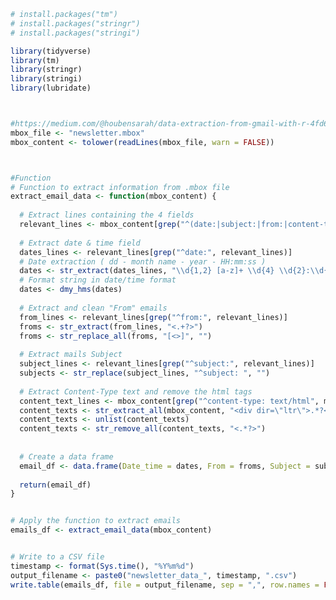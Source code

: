 ```r
# install.packages("tm")
# install.packages("stringr")
# install.packages("stringi")

library(tidyverse)
library(tm)
library(stringr)
library(stringi)
library(lubridate)



#https://medium.com/@houbensarah/data-extraction-from-gmail-with-r-4fd6253ae1f8
mbox_file <- "newsletter.mbox"
mbox_content <- tolower(readLines(mbox_file, warn = FALSE))



#Function
# Function to extract information from .mbox file
extract_email_data <- function(mbox_content) {
  
  # Extract lines containing the 4 fields
  relevant_lines <- mbox_content[grep("^(date:|subject:|from:|content-type:)", mbox_content)]
  
  # Extract date & time field
  dates_lines <- relevant_lines[grep("^date:", relevant_lines)]
  # Date extraction ( dd - month name - year - HH:mm:ss )
  dates <- str_extract(dates_lines, "\\d{1,2} [a-z]+ \\d{4} \\d{2}:\\d{2}:\\d{2}")
  # Format string in date/time format
  dates <- dmy_hms(dates)
  
  # Extract and clean "From" emails
  from_lines <- relevant_lines[grep("^from:", relevant_lines)]
  froms <- str_extract(from_lines, "<.+?>")
  froms <- str_replace_all(froms, "[<>]", "")
  
  # Extract mails Subject
  subject_lines <- relevant_lines[grep("^subject:", relevant_lines)]
  subjects <- str_replace(subject_lines, "^subject: ", "")
  
  # Extract Content-Type text and remove the html tags
  content_text_lines <- mbox_content[grep("^content-type: text/html", mbox_content, fixed = TRUE)]
  content_texts <- str_extract_all(mbox_content, "<div dir=\"ltr\">.*?</div>")
  content_texts <- unlist(content_texts)
  content_texts <- str_remove_all(content_texts, "<.*?>")  
  
  
  # Create a data frame
  email_df <- data.frame(Date_time = dates, From = froms, Subject = subjects, Text = content_texts, stringsAsFactors = FALSE)
  
  return(email_df)
}


# Apply the function to extract emails
emails_df <- extract_email_data(mbox_content)


# Write to a CSV file
timestamp <- format(Sys.time(), "%Y%m%d")
output_filename <- paste0("newsletter_data_", timestamp, ".csv")
write.table(emails_df, file = output_filename, sep = ",", row.names = FALSE, col.names = TRUE, quote = FALSE)

```


